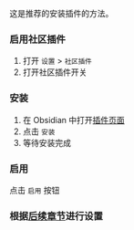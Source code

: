 
<ViaObsidianInfo />

这是推荐的安装插件的方法。

<Steps>

### 启用社区插件

1. 打开 `设置` > `社区插件`
2. 打开社区插件开关

### 安装

1. 在 Obsidian 中打开[插件页面](https://obsidian.md/plugins?id=obsidian-zotero-plugin)
2. 点击 `安装`
3. 等待安装完成

### 启用

点击 `启用` 按钮

### 根据[后续章节](#初始配置)进行设置

</Steps>